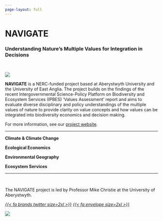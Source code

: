 ```yaml
---
page-layout: full
---
```


# NAVIGATE
### Understanding Nature's Multiple Values for Integration in Decisions

<br />

::: {.grid}

::: {.g-col-12 .g-col-md-5}

![](images/NAVIGATE_crop_ratio.png)

:::

::: {.g-col-12 .g-col-md-7}

**NAVIGATE** is a NERC-funded project based at Aberystwyth University and the University of East Anglia. The project builds on the findings of the recent Intergovernmental Science-Policy Platform on Biodiversity and Ecosystem Services (IPBES) ‘Values Assessment’ report and aims to evaluate diverse disciplinary and policy understandings of the multiple values of nature to provide clarity on value concepts and how values can be integrated into biodiversity economics and decision making.

For more information, see our [project website](https://navigate.aber.ac.uk).

:::

:::

<hr />

::: {.grid}

::: {.g-col-6 .g-col-md-3 .text-center}

**Climate & Climate Change**

:::

::: {.g-col-6 .g-col-md-3 .text-center}

**Ecological Economics**

:::

::: {.g-col-6 .g-col-md-3 .text-center}

**Environmental Geography**

:::

::: {.g-col-6 .g-col-md-3 .text-center}

**Ecosystem Services**

:::

:::

<hr />

::: {.grid}

::: {.g-col-12 .g-col-md-9}

<br />

The NAVIGATE project is led by Professor Mike Christie at the University of Aberystwyth.

<div class="text-center">
<a href="https://twitter.com/MikeChristieUni"><i>{{< fa brands twitter size=2xl >}}</i></a>
<a href="mailto:mec@aber.ac.uk"><i>{{< fa envelope size=2xl >}}</i></a>
</div>

:::

::: {.g-col-12 .g-col-md-3}

```{=html}
<img src="https://www.aber.ac.uk/staff-profile-assets/img/mec.jpg" class="profile-shape-circle profile-image" >
```

:::


:::
